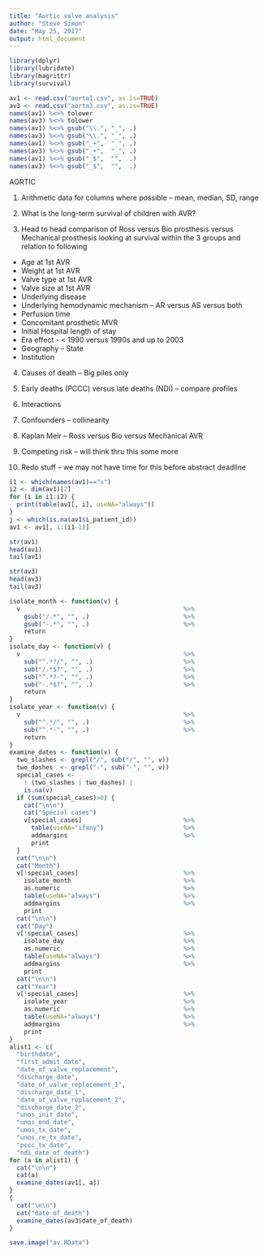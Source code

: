 ```yaml
---
title: "Aortic valve analysis"
author: "Steve Simon"
date: "May 25, 2017"
output: html_document
---
```



```r
library(dplyr)
library(lubridate)
library(magrittr)
library(survival)
```

```r
av1 <- read.csv("aorta1.csv", as.is=TRUE)
av3 <- read.csv("aorta3.csv", as.is=TRUE)
names(av1) %<>% tolower
names(av3) %<>% tolower
names(av1) %<>% gsub("\\.", "_", .)
names(av3) %<>% gsub("\\.", "_", .)
names(av1) %<>% gsub("_+",  "_", .)
names(av3) %<>% gsub("_+",  "_", .)
names(av1) %<>% gsub("_$",  "",  .)
names(av3) %<>% gsub("_$",  "",  .)
```

AORTIC
 
1.	Arithmetic data for columns where possible – mean, median, SD, range

2.	What is the long-term survival of children with AVR?

3.	Head to head comparison of Ross versus Bio prosthesis versus Mechanical prosthesis looking at survival within the 3 groups and relation to following
 
* Age at 1st AVR
* Weight at 1st AVR
* Valve type at 1st AVR
* Valve size at 1st AVR
* Underlying disease
* Underlying hemodynamic mechanism – AR versus AS versus both
* Perfusion time
* Concomitant prosthetic MVR
* Initial Hospital length of stay
* Era effect - < 1990 versus 1990s and up to 2003
* Geography – State 
* Institution

4.	Causes of death – Big piles only

5.	Early deaths (PCCC) versus late deaths (NDI) – compare profiles

6.	Interactions

7.	Confounders – collinearity

8.	Kaplan Meir – Ross versus Bio versus Mechanical AVR

9.	Competing risk – will think thru this some more

10.	Redo stuff – we may not have time for this before abstract deadline


```r
i1 <- which(names(av1)=="x")
i2 <- dim(av1)[2]
for (i in i1:i2) {
  print(table(av1[, i], useNA="always"))
}
j <- which(is.na(av1$i_patient_id))
av1 <- av1[, 1:(i1-1)]

str(av1)
head(av1)
tail(av1)

str(av3)
head(av3)
tail(av3)
```

```r
isolate_month <- function(v) {
  v                                             %>%
    gsub("/.*", "", .)                          %>%
    gsub("-.*", "", .)                          %>%
    return
}
isolate_day <- function(v) {
  v                                             %>%
    sub("^.*?/", "", .)                         %>%
    sub("/.*$?", "", .)                         %>%
    sub("^.*?-", "", .)                         %>%
    sub("-.*$?", "", .)                         %>%
    return
}
isolate_year <- function(v) {
  v                                             %>%
    sub("^.*/", "", .)                          %>%
    sub("^.*-", "", .)                          %>%
    return
}
examine_dates <- function(v) {
  two_slashes <- grepl("/", sub("/", "", v))
  two_dashes  <- grepl("-", sub("-", "", v))
  special_cases <- 
    ! (two_slashes | two_dashes) |
    is.na(v)
  if (sum(special_cases)>0) {
    cat("\n\n")
    cat("Special cases")
    v[special_cases]                            %>%
      table(useNA="ifany")                      %>%
      addmargins                                %>%
      print
  }
  cat("\n\n")
  cat("Month")
  v[!special_cases]                             %>%
    isolate_month                               %>%
    as.numeric                                  %>%
    table(useNA="always")                       %>%
    addmargins                                  %>%
    print
  cat("\n\n")
  cat("Day")
  v[!special_cases]                             %>%
    isolate_day                                 %>%
    as.numeric                                  %>%
    table(useNA="always")                       %>%
    addmargins                                  %>%
    print
  cat("\n\n")
  cat("Year")
  v[!special_cases]                             %>%
    isolate_year                                %>%
    as.numeric                                  %>%
    table(useNA="always")                       %>%
    addmargins                                  %>%
    print
}
alist1 <- c(
  "birthdate",
  "first_admit_date",
  "date_of_valve_replacement",
  "discharge_date",
  "date_of_valve_replacement_1",
  "discharge_date_1",
  "date_of_valve_replacement_2",
  "discharge_date_2",
  "unos_init_date",
  "unos_end_date",
  "unos_tx_date",
  "unos_re_tx_date",
  "pccc_tx_date",
  "ndi_date_of_death")
for (a in alist1) {
  cat("\n\n")
  cat(a)
  examine_dates(av1[, a]) 
}
{
  cat("\n\n")
  cat("date_of_death")
  examine_dates(av3$date_of_death)
}
```

```r
save.image("av.RData")
```